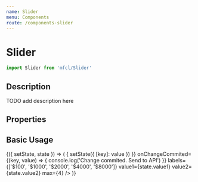 ```yaml
---
name: Slider
menu: Components
route: /components-slider
---
```



# Slider

```javascript
import Slider from 'mfcl/Slider'
```

## Description

TODO add description here

## Properties

<Props of={Slider} />

## Basic Usage

<Playground>
  <Component initialState={{ value1: 0, value2: 2 }}>
    {({ setState, state }) => (
      <Slider
        onChange={(key, value) => {
          setState({ [key]: value })
        }}
        onChangeCommited={(key, value) => {
          console.log('Change commited. Send to API')
        }}
        labels={['$100', '$1000', '$2000', '$4000', '$8000']}
        value1={state.value1}
        value2={state.value2}
        max={4}
      />
    )}
  </Component>
</Playground>
